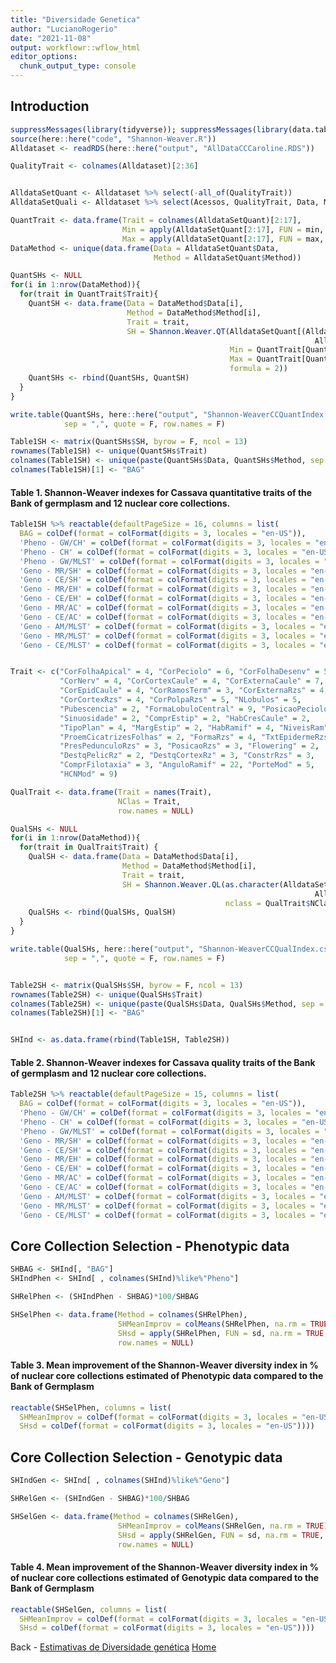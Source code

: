```yaml
---
title: "Diversidade Genetica"
author: "LucianoRogerio"
date: "2021-11-08"
output: workflowr::wflow_html
editor_options:
  chunk_output_type: console
---
```


## Introduction

```r
suppressMessages(library(tidyverse)); suppressMessages(library(data.table)); suppressMessages(library(reactable))
source(here::here("code", "Shannon-Weaver.R"))
Alldataset <- readRDS(here::here("output", "AllDataCCCaroline.RDS"))

QualityTrait <- colnames(Alldataset)[2:36]


AlldataSetQuant <- Alldataset %>% select(-all_of(QualityTrait))
AlldataSetQuali <- Alldataset %>% select(Acessos, QualityTrait, Data, Method) %>% suppressMessages()

QuantTrait <- data.frame(Trait = colnames(AlldataSetQuant)[2:17],
                         Min = apply(AlldataSetQuant[2:17], FUN = min, na.rm = TRUE, MARGIN = 2),
                         Max = apply(AlldataSetQuant[2:17], FUN = max, na.rm = TRUE, MARGIN = 2))
DataMethod <- unique(data.frame(Data = AlldataSetQuant$Data,
                                Method = AlldataSetQuant$Method))

QuantSHs <- NULL
for(i in 1:nrow(DataMethod)){
  for(trait in QuantTrait$Trait){
    QuantSH <- data.frame(Data = DataMethod$Data[i],
                          Method = DataMethod$Method[i],
                          Trait = trait,
                          SH = Shannon.Weaver.QT(AlldataSetQuant[(AlldataSetQuant$Data%in%DataMethod$Data[i] &
                                                                    AlldataSetQuant$Method%in%DataMethod$Method[i]),trait],
                                                 Min = QuantTrait[QuantTrait$Trait == trait, "Min"],
                                                 Max = QuantTrait[QuantTrait$Trait == trait, "Max"],
                                                 formula = 2))
    QuantSHs <- rbind(QuantSHs, QuantSH)
  }
}

write.table(QuantSHs, here::here("output", "Shannon-WeaverCCQuantIndex.csv"), dec = ".",
            sep = ",", quote = F, row.names = F)

Table1SH <- matrix(QuantSHs$SH, byrow = F, ncol = 13)
rownames(Table1SH) <- unique(QuantSHs$Trait)
colnames(Table1SH) <- unique(paste(QuantSHs$Data, QuantSHs$Method, sep = " - "))
colnames(Table1SH)[1] <- "BAG"
```


#### **Table 1.** Shannon-Weaver indexes for Cassava quantitative traits of the Bank of germplasm and 12 nuclear core collections.
```r
Table1SH %>% reactable(defaultPageSize = 16, columns = list(
  BAG = colDef(format = colFormat(digits = 3, locales = "en-US")),
  'Pheno - GW/CH' = colDef(format = colFormat(digits = 3, locales = "en-US")),
  'Pheno - CH' = colDef(format = colFormat(digits = 3, locales = "en-US")),
  'Pheno - GW/MLST' = colDef(format = colFormat(digits = 3, locales = "en-US")),
  'Geno - MR/SH' = colDef(format = colFormat(digits = 3, locales = "en-US")),
  'Geno - CE/SH' = colDef(format = colFormat(digits = 3, locales = "en-US")),
  'Geno - MR/EH' = colDef(format = colFormat(digits = 3, locales = "en-US")),
  'Geno - CE/EH' = colDef(format = colFormat(digits = 3, locales = "en-US")),
  'Geno - MR/AC' = colDef(format = colFormat(digits = 3, locales = "en-US")),
  'Geno - CE/AC' = colDef(format = colFormat(digits = 3, locales = "en-US")),
  'Geno - AM/MLST' = colDef(format = colFormat(digits = 3, locales = "en-US")),
  'Geno - MR/MLST' = colDef(format = colFormat(digits = 3, locales = "en-US")),
  'Geno - CE/MLST' = colDef(format = colFormat(digits = 3, locales = "en-US"))))


Trait <- c("CorFolhaApical" = 4, "CorPeciolo" = 6, "CorFolhaDesenv" = 5,
           "CorNerv" = 4, "CorCortexCaule" = 4, "CorExternaCaule" = 7,
           "CorEpidCaule" = 4, "CorRamosTerm" = 3, "CorExternaRzs" = 4,
           "CorCortexRzs" = 4, "CorPolpaRzs" = 5, "NLobulos" = 5,
           "Pubescencia" = 2, "FormaLobuloCentral" = 9, "PosicaoPeciolo" = 4,
           "Sinuosidade" = 2, "ComprEstip" = 2, "HabCresCaule" = 2,
           "TipoPlan" = 4, "MargEstip" = 2, "HabRamif" = 4, "NiveisRam" = 4, 
           "ProemCicatrizesFolhas" = 2, "FormaRzs" = 4, "TxtEpidermeRzs" = 2,
           "PresPedunculoRzs" = 3, "PosicaoRzs" = 3, "Flowering" = 2,
           "DestqPelicRz" = 2, "DestqCortexRz" = 3, "ConstrRzs" = 3,
           "ComprFilotaxia" = 3, "AnguloRamif" = 22, "PorteMod" = 5, 
           "HCNMod" = 9)

QualTrait <- data.frame(Trait = names(Trait),
                        NClas = Trait,
                        row.names = NULL)

QualSHs <- NULL
for(i in 1:nrow(DataMethod)){
  for(trait in QualTrait$Trait) {
    QualSH <- data.frame(Data = DataMethod$Data[i],
                         Method = DataMethod$Method[i],
                         Trait = trait,
                         SH = Shannon.Weaver.QL(as.character(AlldataSetQuali[(AlldataSetQuali$Data%in%DataMethod$Data[i] &
                                                                    AlldataSetQuali$Method%in%DataMethod$Method[i]),trait]),
                                                nclass = QualTrait$NClas[QualTrait$Trait%in%trait]))
    QualSHs <- rbind(QualSHs, QualSH)
  }
}

write.table(QualSHs, here::here("output", "Shannon-WeaverCCQualIndex.csv"), dec = ".",
            sep = ",", quote = F, row.names = F)


Table2SH <- matrix(QualSHs$SH, byrow = F, ncol = 13)
rownames(Table2SH) <- unique(QualSHs$Trait)
colnames(Table2SH) <- unique(paste(QualSHs$Data, QualSHs$Method, sep = " - "))
colnames(Table2SH)[1] <- "BAG"


SHInd <- as.data.frame(rbind(Table1SH, Table2SH))
```


#### **Table 2.** Shannon-Weaver indexes for Cassava quality traits of the Bank of germplasm and 12 nuclear core collections.
```r
Table2SH %>% reactable(defaultPageSize = 15, columns = list(
  BAG = colDef(format = colFormat(digits = 3, locales = "en-US")),
  'Pheno - GW/CH' = colDef(format = colFormat(digits = 3, locales = "en-US")),
  'Pheno - CH' = colDef(format = colFormat(digits = 3, locales = "en-US")),
  'Pheno - GW/MLST' = colDef(format = colFormat(digits = 3, locales = "en-US")),
  'Geno - MR/SH' = colDef(format = colFormat(digits = 3, locales = "en-US")),
  'Geno - CE/SH' = colDef(format = colFormat(digits = 3, locales = "en-US")),
  'Geno - MR/EH' = colDef(format = colFormat(digits = 3, locales = "en-US")),
  'Geno - CE/EH' = colDef(format = colFormat(digits = 3, locales = "en-US")),
  'Geno - MR/AC' = colDef(format = colFormat(digits = 3, locales = "en-US")),
  'Geno - CE/AC' = colDef(format = colFormat(digits = 3, locales = "en-US")),
  'Geno - AM/MLST' = colDef(format = colFormat(digits = 3, locales = "en-US")),
  'Geno - MR/MLST' = colDef(format = colFormat(digits = 3, locales = "en-US")),
  'Geno - CE/MLST' = colDef(format = colFormat(digits = 3, locales = "en-US"))))
```


## Core Collection Selection - Phenotypic data
```r
SHBAG <- SHInd[, "BAG"]
SHIndPhen <- SHInd[ , colnames(SHInd)%like%"Pheno"]

SHRelPhen <- (SHIndPhen - SHBAG)*100/SHBAG

SHSelPhen <- data.frame(Method = colnames(SHRelPhen),
                        SHMeanImprov = colMeans(SHRelPhen, na.rm = TRUE),
                        SHsd = apply(SHRelPhen, FUN = sd, na.rm = TRUE, MARGIN = 2),
                        row.names = NULL)
```

#### **Table 3.** Mean improvement of the Shannon-Weaver diversity index in % of nuclear core collections estimated of Phenotypic data compared to the Bank of Germplasm
```r
reactable(SHSelPhen, columns = list(
  SHMeanImprov = colDef(format = colFormat(digits = 3, locales = "en-US")),
  SHsd = colDef(format = colFormat(digits = 3, locales = "en-US"))))

```

## Core Collection Selection - Genotypic data
```r
SHIndGen <- SHInd[ , colnames(SHInd)%like%"Geno"]

SHRelGen <- (SHIndGen - SHBAG)*100/SHBAG

SHSelGen <- data.frame(Method = colnames(SHRelGen),
                        SHMeanImprov = colMeans(SHRelGen, na.rm = TRUE),
                        SHsd = apply(SHRelGen, FUN = sd, na.rm = TRUE, MARGIN = 2),
                        row.names = NULL)
```

#### **Table 4.** Mean improvement of the Shannon-Weaver diversity index in % of nuclear core collections estimated of Genotypic data compared to the Bank of Germplasm
```r
reactable(SHSelGen, columns = list(
  SHMeanImprov = colDef(format = colFormat(digits = 3, locales = "en-US")),
  SHsd = colDef(format = colFormat(digits = 3, locales = "en-US"))))

```


Back - [Estimativas de Diversidade genética](DivGen.html)
[Home](index.html)
